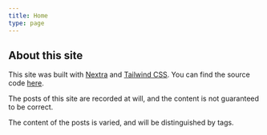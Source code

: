 ```yaml
---
title: Home
type: page
---
```



<Cobe />

<style jsx global>{`
    body {
        background: linear-gradient(
                180deg,
                hsla(0, 0%, 100%, 0) 0,
                #fff min(110vw, 800px)
            ),
            fixed repeating-radial-gradient(circle at 50% min(calc(50vw + 3.5rem), calc(300px +
                                    5rem)), #f5f5f5 0, #fff 40px);
    }
    .dark body {
        background: linear-gradient(
                0deg,
                hsla(0, 0%, 100%, 0.2) 0,
                #000 min(110vw, 800px)
            ),
            fixed repeating-radial-gradient(circle at 50% min(calc(50vw + 3.5rem), calc(300px +
                                    5rem)), #050505 0, #000 40px);
    }
`}</style>

## About this site

This site was built with [Nextra](https://nextra.site/) and [Tailwind CSS](https://tailwindcss.com/). You can find the source code [here](https://github.com/Viskeyy/nextra-blog).

The posts of this site are recorded at will, and the content is not guaranteed to be correct.

The content of the posts is varied, and will be distinguished by tags.
